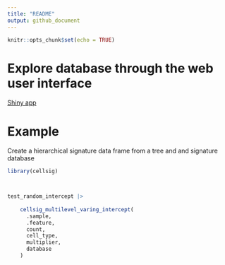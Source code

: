 ```yaml
---
title: "README"
output: github_document
---
```


```r
knitr::opts_chunk$set(echo = TRUE)
```

# Explore database through the web user interface

[Shiny app](https://shiny.wehi.edu.au/khan.k/cellsigdb)

# Example


Create a hierarchical signature data frame from a tree and and signature database

```r

library(cellsig)



test_random_intercept |>
    
    cellsig_multilevel_varing_intercept(
      .sample, 
      .feature,
      count, 
      cell_type,
      multiplier, 
      database
    )
```

